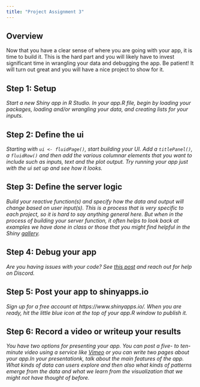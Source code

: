 ---
title: "Project Assignment 3"
---

## Overview

Now that you have a clear sense of where you are going with your app, it is time to build it. This is the hard part and you will likely have to invest significant time in wrangling your data and debugging the app. Be patient! It will turn out great and you will have a nice project to show for it. 

## Step 1: Setup

*Start a new Shiny app in R Studio. In your app.R file, begin by loading your packages, loading and/or wrangling your data, and creating lists for your inputs.*


## Step 2: Define the ui

*Starting with `ui <- fluidPage()`, start building your UI. Add a `titlePanel()`, a `fluidRow()` and then add the various columnar elements that you want to include such as inputs, text and the plot output. Try running your app just with the ui set up and see how it looks.*

## Step 3: Define the server logic

*Build your reactive function(s) and specify how the data and output will change based on user input(s). This is a process that is very specific to each project, so it is hard to say anything general here. But when in the process of building your server function, it often helps to look back at examples we have done in class or those that you might find helpful in the Shiny [gallery](https://shiny.posit.co/r/gallery/).*

## Step 4: Debug your app

*Are you having issues with your code? See [this post](https://shiny.posit.co/r/articles/improve/debugging/) and reach out for help on Discord.*

## Step 5: Post your app to shinyapps.io

*Sign up for a free account at https://www.shinyapps.io/. When you are ready, hit the little blue icon at the top of your app.R window to publish it.*

## Step 6: Record a video or writeup your results

*You have two options for presenting your app. You can post a five- to ten-minute video using a service like [Vimeo](https://vimeo.com/) or you can write two pages about your app.In your presentationk, talk about the main features of the app. What kinds of data can users explore and then also what kinds of patterns emerge from the data and what we learn from the visualization that we might not have thought of before.*

